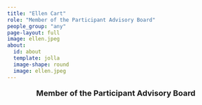 ```yaml
---
title: "Ellen Cart"
role: "Member of the Participant Advisory Board"
people_group: "any"
page-layout: full
image: ellen.jpeg
about: 
  id: about
  template: jolla
  image-shape: round
  image: ellen.jpeg
---
```


<div style="text-align: center;">
  <p style="font-size: 18px; font-weight: bold;">Member of the Participant
Advisory Board</p>
</div>



